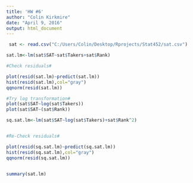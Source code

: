 ```yaml
---
title: 'HW #6'
author: "Colin Kirkmire"
date: "April 9, 2016"
output: html_document
---
```


```r
 sat <- read.csv("C:/Users/Colin/Desktop/Rprojects/Stat452/sat.csv")

sat.lm<-lm(sat$SAT~sat$Takers+sat$Rank)

#Check residuals#

plot(resid(sat.lm)~predict(sat.lm))
hist(resid(sat.lm),col="gray")
qqnorm(resid(sat.lm))

#Try log transformation#
plot(sat$SAT~log(sat$Takers))
plot(sat$SAT~(sat$Rank))

sq.sat.lm<-lm(sat$SAT~log(sat$Takers)+sat$Rank^2)


#Re-Check residuals#

plot(resid(sq.sat.lm)~predict(sq.sat.lm))
hist(resid(sq.sat.lm),col="gray")
qqnorm(resid(sq.sat.lm))


summary(sat.lm)
```
